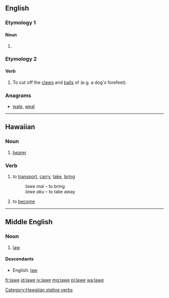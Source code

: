 ==English==

===Etymology 1===

====Noun====
{{en-noun}}

# {{obsolete spelling of|law}}

===Etymology 2===

====Verb====
{{en-verb|lawes|lawing|lawed}}

# {{context|transitive|lang=en}} To cut off the [[claw]]s and [[ball]]s of (e.g. a dog's forefeet).
#: {{rfquotek|Wright}}

{{Webster 1913}}

===Anagrams===
* [[wale#English|wale]], [[weal#English|weal]]

----

==Hawaiian==

===Noun===
{{haw-noun}}

# [[bearer]]

===Verb===
{{haw-verb|t}}

# {{context|transitive|lang=haw}} to [[transport]], [[carry]], [[take]], [[bring]]
#: ''lawe mai'' – to bring
#: ''lawe aku'' – to take away
# {{context|stative|lang=haw}} to [[become]]

[[Category:Hawaiian stative verbs]]

----

==Middle English==
<!--this Middle English entry was created using Template:new enm entry-->
===Noun===
{{enm-noun}}

# [[law]]

====Descendants====
* English: [[law]]

[[fr:lawe]]
[[id:lawe]]
[[jv:lawe]]
[[mg:lawe]]
[[pl:lawe]]
[[wa:lawe]]